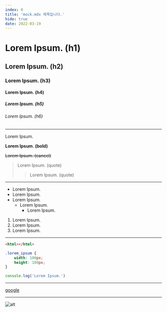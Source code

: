 ```yaml
---
index: 0
title: 'mock.mdx 제목입니다.'
hide: true
date: 2022-03-19
---
```


# Lorem Ipsum. (h1)

## Lorem Ipsum. (h2)

### Lorem Ipsum. (h3)

#### Lorem Ipsum. (h4)

##### Lorem Ipsum. (h5)

###### Lorem Ipsum. (h6)

---

Lorem Ipsum.

**Lorem Ipsum. (bold)**

~~Lorem Ipsum. (cancel)~~

> Lorem Ipsum. (quote)
>
> > Lorem Ipsum. (quote)

---

-   Lorem Ipsum.
-   Lorem Ipsum.
-   Lorem Ipsum.
    -   Lorem Ipsum.
        -   Lorem Ipsum.

1. Lorem Ipsum.
2. Lorem Ipsum.
3. Lorem Ipsum.

---

```html
<html></html>
```

```css
.lorem_ipsum {
    width: 100px;
    height: 100px;
}
```

```js
console.log('Lorem Ipsum.')
```

---

[google](https://google.com)

---

![alt](http://placehold.it/100x100)
